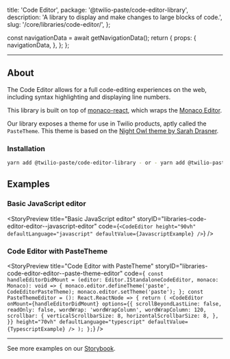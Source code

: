   title: 'Code Editor',
  package: '@twilio-paste/code-editor-library',
  description: 'A library to display and make changes to large blocks of code.',
  slug: '/core/libraries/code-editor/',
};



  const navigationData = await getNavigationData();
  return {
    props: {
      navigationData,
    },
  };
};

<GenericHeader
  name={meta.title}
  categoryRoute={SidebarCategoryRoutes.LIBRARIES}
  storybookUrl="/?path=/story/libraries-code-editor-editor--"
  githubUrl="https://github.com/twilio-labs/paste/tree/main/packages/paste-libraries/code-editor"
  packageName={packageJson.name}
  version={packageJson.version}
  description={packageJson.description}
/>

---

<contentwrapper>
<PageAside data={mdxHeadings} />
<content>

## About

The Code Editor allows for a full code-editing experiences on the web, including syntax highlighting and displaying line numbers.

This library is built on top of [monaco-react](https://github.com/suren-atoyan/monaco-react), which wraps the
[Monaco Editor](https://github.com/microsoft/monaco-editor).

Our library exposes a theme for use in Twilio products, aptly called the `PasteTheme`. This theme is based on the
[Night Owl theme by Sarah Drasner](https://marketplace.visualstudio.com/items?itemName=sdras.night-owl&WT.mc_id=github-theme-sdras).

### Installation

```bash
yarn add @twilio-paste/code-editor-library - or - yarn add @twilio-paste/core
```

## Examples

### Basic JavaScript editor

<StoryPreview
  title="Basic JavaScript editor"
  storyID="libraries-code-editor-editor--javascript-editor"
  code={`<CodeEditor
  height="90vh"
  defaultLanguage="javascript"
  defaultValue={JavascriptExample}
/>`}
/>

### Code Editor with PasteTheme

<StoryPreview
  title="Code Editor with PasteTheme"
  storyID="libraries-code-editor-editor--paste-theme-editor"
  code={`
const handleEditorDidMount = (editor: Editor.IStandaloneCodeEditor, monaco: Monaco): void => {
  monaco.editor.defineTheme('paste', CodeEditorPasteTheme);
  monaco.editor.setTheme('paste');
};
const PasteThemeEditor = (): React.ReactNode => {
  return (
    <CodeEditor
      onMount={handleEditorDidMount}
      options={{
        scrollBeyondLastLine: false,
        readOnly: false,
        wordWrap: 'wordWrapColumn',
        wordWrapColumn: 120,
        scrollbar: {
          verticalScrollbarSize: 8,
          horizontalScrollbarSize: 8,
        },
      }}
      height="70vh"
      defaultLanguage="typescript"
      defaultValue={TypescriptExample}
    />
  );
};`}
/>

---

See more examples on our [Storybook](https://paste-storybook.twilio.design/?path=/story/libraries-code-editor-editor--).

</content>

</contentwrapper>
